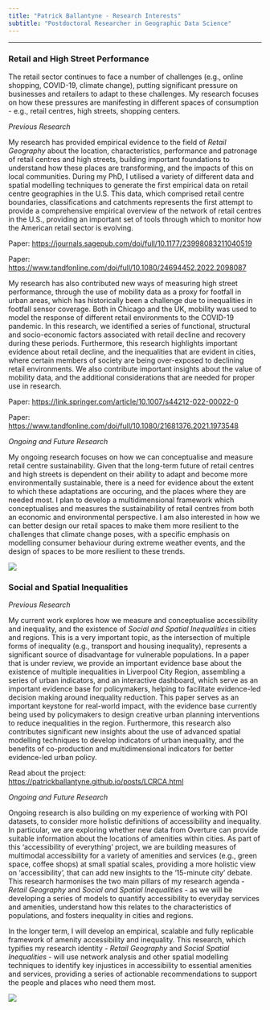 ```yaml
---
title: "Patrick Ballantyne - Research Interests"
subtitle: "Postdoctoral Researcher in Geographic Data Science"
---
```


------------------------------------------------------------------------

### Retail and High Street Performance

The retail sector continues to face a number of challenges (e.g., online shopping, COVID-19, climate change), putting significant pressure on businesses and retailers to adapt to these challenges. My research focuses on how these pressures are manifesting in different spaces of consumption - e.g., retail centres, high streets, shopping centers.

*Previous Research*

My research has provided empirical evidence to the field of *Retail Geography* about the location, characteristics, performance and patronage of retail centres and high streets, building important foundations to understand how these places are transforming, and the impacts of this on local communities. During my PhD, I utilised a variety of different data and spatial modelling techniques to generate the first empirical data on retail centre geographies in the U.S. This data, which comprised retail centre boundaries, classifications and catchments represents the first attempt to provide a comprehensive empirical overview of the network of retail centres in the U.S., providing an important set of tools through which to monitor how the American retail sector is evolving.

Paper: <https://journals.sagepub.com/doi/full/10.1177/23998083211040519>

Paper: <https://www.tandfonline.com/doi/full/10.1080/24694452.2022.2098087>

My research has also contributed new ways of measuring high street performance, through the use of mobility data as a proxy for footfall in urban areas, which has historically been a challenge due to inequalities in footfall sensor coverage. Both in Chicago and the UK, mobility was used to model the response of different retail environments to the COVID-19 pandemic. In this research, we identified a series of functional, structural and socio-economic factors associated with retail decline and recovery during these periods. Furthermore, this research highlights important evidence about retail decline, and the inequalities that are evident in cities, where certain members of society are being over-exposed to declining retail environments. We also contribute important insights about the value of mobility data, and the additional considerations that are needed for proper use in research.

Paper: <https://link.springer.com/article/10.1007/s44212-022-00022-0>

Paper: <https://www.tandfonline.com/doi/full/10.1080/21681376.2021.1973548>

*Ongoing and Future Research*

My ongoing research focuses on how we can conceptualise and measure retail centre sustainability. Given that the long-term future of retail centres and high streets is dependent on their ability to adapt and become more environmentally sustainable, there is a need for evidence about the extent to which these adaptations are occuring, and the places where they are needed most. I plan to develop a multidimensional framework which conceptualises and measures the sustainability of retail centres from both an economic and environmental perspective. I am also interested in how we can better design our retail spaces to make them more resilient to the challenges that climate change poses, with a specific emphasis on modelling consumer behaviour during extreme weather events, and the design of spaces to be more resilient to these trends.

![](mall.jpg)

### Social and Spatial Inequalities

*Previous Research*

My current work explores how we measure and conceptualise accessibility and inequality, and the existence of *Social and Spatial Inequalities* in cities and regions. This is a very important topic, as the intersection of multiple forms of inequality (e.g., transport and housing inequality), represents a significant source of disadvantage for vulnerable populations. In a paper that is under review, we provide an important evidence base about the existence of multiple inequalities in Liverpool City Region, assembling a series of urban indicators, and an interactive dashboard, which serve as an important evidence base for policymakers, helping to facilitate evidence-led decision making around inequality reduction. This paper serves as an important keystone for real-world impact, with the evidence base currently being used by policymakers to design creative urban planning interventions to reduce inequalities in the region. Furthermore, this research also contributes significant new insights about the use of advanced spatial modelling techniques to develop indicators of urban inequality, and the benefits of co-production and multidimensional indicators for better evidence-led urban policy.

Read about the project: <https://patrickballantyne.github.io/posts/LCRCA.html>

*Ongoing and Future Research*

Ongoing research is also building on my experience of working with POI datasets, to consider more holistic definitions of accessibility and inequality. In particular, we are exploring whether new data from Overture can provide suitable information about the locations of amenities within cities. As part of this 'accessibility of everything' project, we are building measures of multimodal accessibility for a variety of amenities and services (e.g., green space, coffee shops) at small spatial scales, providing a more holistic view on 'accessibility', that can add new insights to the '15-minute city' debate. This research harmonises the two main pillars of my research agenda - *Retail Geography* and *Social and Spatial Inequalities* - as we will be developing a series of models to quantify accessibility to everyday services and amenities, understand how this relates to the characteristics of populations, and fosters inequality in cities and regions.

In the longer term, I will develop an empirical, scalable and fully replicable framework of amenity accessibility and inequality. This research, which typifies my research identity - *Retail Geography* and *Social Spatial Inequalities* - will use network analysis and other spatial modelling techniques to identify key injustices in accessibility to essential amenities and services, providing a series of actionable recommendations to support the people and places who need them most.

![](bu.jpg)
